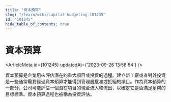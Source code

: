```yaml
---
title: "資本預算"
slug: "/learn/wiki/capital-budgeting-101245"
id: "101245"
hide_table_of_contents: true
---
```



# 資本預算

<ArticleMeta id={101245} updatedAt={'2023-09-26 13:58:54'} />
<div className='border-solid border-b border-t-0 my-4 border-[var(--ifm-color-gray-300)]' />

資本預算是企業用來評估潛在的重大項目或投資的過程。建立新工廠或者對外投資是一些通常需要經過資本預算才能得到管理層批准或拒絕的項目。作為資本預算的一部分，公司可能評估一個潛在項目的現金流入和流出，以確定它是否滿足足夠的目標標準。資本預算過程也被稱為投資評估。
